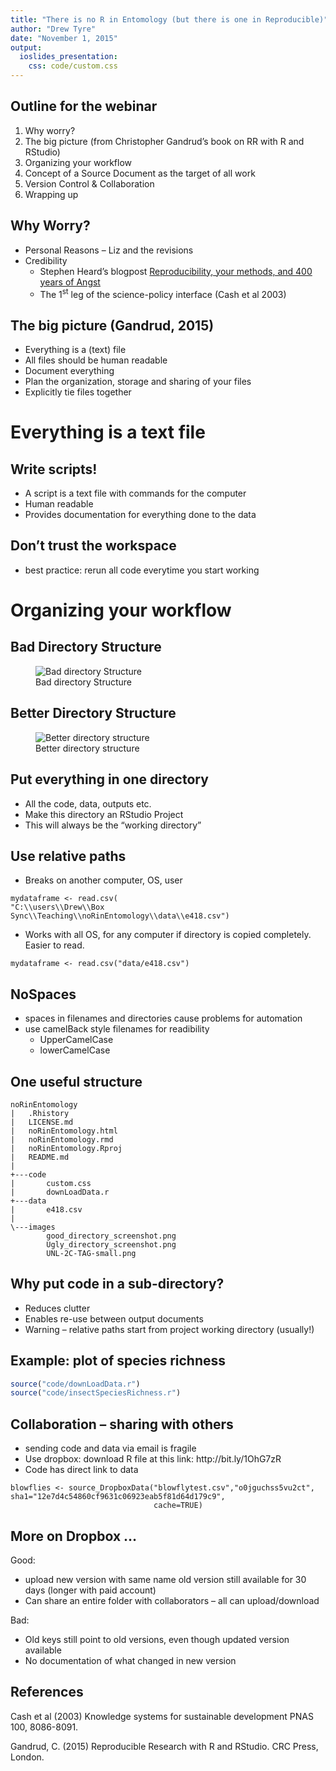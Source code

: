 ```yaml
---
title: "There is no R in Entomology (but there is one in Reproducible)"
author: "Drew Tyre"
date: "November 1, 2015"
output: 
  ioslides_presentation:
    css: code/custom.css
---
```


## Outline for the webinar
1. Why worry?
2. The big picture (from Christopher Gandrud's book on RR with R and RStudio) 
2. Organizing your workflow
3. Concept of a Source Document as the target of all work
4. Version Control & Collaboration
5. Wrapping up

## Why Worry? {.build}
- Personal Reasons -- Liz and the revisions
- Credibility
  * Stephen Heard's blogpost [Reproducibility, your methods, and 400 years of Angst](http://bit.ly/1wVSkmk) 
  * The 1^st^ leg of the science-policy interface (Cash et al 2003)
  
## The big picture (Gandrud, 2015)
- Everything is a (text) file
- All files should be human readable
- Document everything
- Plan the organization, storage and sharing of your files
- Explicitly tie files together

# Everything is a text file

## Write scripts!

- A script is a text file with commands for the computer
- Human readable
- Provides documentation for everything done to the data

## Don't trust the workspace

- best practice: rerun all code everytime you start working

# Organizing your workflow

## Bad Directory Structure
![Bad directory Structure](images/Ugly_directory_screenshot.png)

## Better Directory Structure
![Better directory structure](images/good_directory_screenshot.png)

## Put everything in one directory
- All the code, data, outputs etc. 
- Make this directory an RStudio Project
- This will always be the "working directory"

## Use relative paths
- Breaks on another computer, OS, user
```
mydataframe <- read.csv(
"C:\\users\\Drew\\Box Sync\\Teaching\\noRinEntomology\\data\\e418.csv")
```
- Works with all OS, for any computer if directory is copied completely. Easier to read. 
```
mydataframe <- read.csv("data/e418.csv")
```

## NoSpaces
- spaces in filenames and directories cause problems for automation
- use camelBack style filenames for readibility
  - UpperCamelCase
  - lowerCamelCase 

## One useful structure
```
noRinEntomology
|   .Rhistory
|   LICENSE.md
|   noRinEntomology.html
|   noRinEntomology.rmd
|   noRinEntomology.Rproj
|   README.md
|   
+---code
|       custom.css
|       downLoadData.r
+---data
|       e418.csv
|
\---images
        good_directory_screenshot.png
        Ugly_directory_screenshot.png
        UNL-2C-TAG-small.png
```

## Why put code in a sub-directory?
- Reduces clutter
- Enables re-use between output documents
- Warning -- relative paths start from project working directory (usually!)

## Example: plot of species richness
```r
source("code/downLoadData.r")
source("code/insectSpeciesRichness.r")
```

## Collaboration -- sharing with others
- sending code and data via email is fragile
- Use dropbox: download R file at this link:
http://bit.ly/1OhG7zR
- Code has direct link to data
```
blowflies <- source_DropboxData("blowflytest.csv","o0jguchss5vu2ct",                             sha1="12e7d4c54860cf9631c06923eab5f81d64d179c9",
                                cache=TRUE)
```
## More on Dropbox ... 
<div class="columns-2">
  <div class="centered">Good:</div>
  - upload new version with same name old version still available for 30 days (longer with paid account)
  - Can share an entire folder with collaborators -- all can upload/download
   
   
   

 <div class="centered">Bad:</div>
  - Old keys still point to old versions, even though updated version available
  - No documentation of what changed in new version
</div>


## 

## References

Cash et al (2003) Knowledge systems for sustainable development PNAS 100, 8086-8091.

Gandrud, C. (2015) Reproducible Research with R and RStudio. CRC Press, London.
  